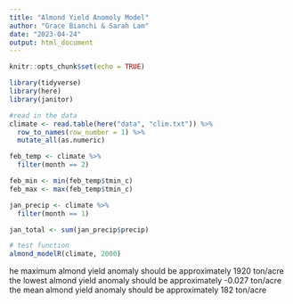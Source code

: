 ```yaml
---
title: "Almond Yield Anomoly Model"
author: "Grace Bianchi & Sarah Lam"
date: "2023-04-24"
output: html_document
---
```


```r
knitr::opts_chunk$set(echo = TRUE)

library(tidyverse)
library(here)
library(janitor)
```

```r
#read in the data 
climate <- read.table(here("data", "clim.txt")) %>% 
  row_to_names(row_number = 1) %>% 
  mutate_all(as.numeric) 

feb_temp <- climate %>% 
  filter(month == 2)

feb_min <- min(feb_temp$tmin_c)
feb_max <- max(feb_temp$tmin_c)

jan_precip <- climate %>% 
  filter(month == 1) 

jan_total <- sum(jan_precip$precip)

# test function
almond_modelR(climate, 2000)

```


he maximum almond yield anomaly should be approximately 1920 ton/acre
the lowest almond yield anomaly should be approximately -0.027 ton/acre
the mean almond yield anomaly should be approximately 182 ton/acre